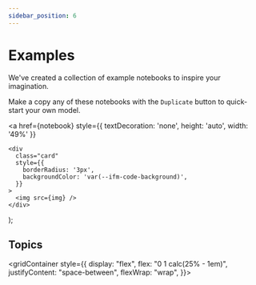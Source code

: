 ```yaml
---
sidebar_position: 6
---
```


# Examples

We've created a collection of example notebooks to inspire your imagination.

Make a copy any of these notebooks with the `Duplicate` button to quick-start your own model.

  <a
    href={notebook}
    style={{ textDecoration: 'none', height: 'auto', width: '49%' }}
  >
    <div
      class="card"
      style={{
        borderRadius: '3px',
        backgroundColor: 'var(--ifm-code-background)',
      }}
    >
      <img src={img} />
    </div>
  </a>
);

## Topics

<gridContainer style={{
  display: "flex",
  flex: "0 1 calc(25% - 1em)",
  justifyContent: "space-between",
  flexWrap: "wrap",
}}>

<Card
  title=""
  img="https://user-images.githubusercontent.com/12210180/174136531-54a17857-24f0-4c6a-a201-2e0ea2747602.png"
  notebook="/docs/examples/business"
  description=""
/>

<Card
  title=""
  img="https://user-images.githubusercontent.com/12210180/174136601-68750d37-b023-4e47-ad4a-f7643ce81e8f.png"
  notebook="/docs/examples/personal"
  description=""
/>

</gridContainer>

